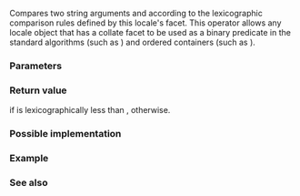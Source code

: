 {{cpp/locale/locale/title|operator()}}
{{cpp/locale/locale/navbar}}
{{ddcl|
template&lt; class CharT, class Traits, class Alloc &gt;
bool operator()( const std::basic_string&lt;CharT,Traits,Alloc&gt;&amp; s1,
                 const std::basic_string&lt;CharT,Traits,Alloc&gt;&amp; s2 ) const;
}}

Compares two string arguments {{c|s1}} and {{c|s2}} according to the lexicographic comparison rules defined by this locale's {{c|std::collate&lt;CharT&gt;}} facet. This operator allows any locale object that has a collate facet to be used as a binary predicate in the standard algorithms (such as {{lc|std::sort}}) and ordered containers (such as {{lc|std::set}}).

===Parameters===
{{par begin}}
{{par|s1|the first string to compare}}
{{par|s2|the second string to compare}}
{{par end}}

===Return value===
{{c|true}} if {{c|s1}} is lexicographically less than {{c|s2}}, {{c|false}} otherwise.

===Possible implementation===
{{eq fun
|1=
template&lt;class CharT, class Traits, class Alloc&gt;
bool operator()(const std::basic_string&lt;CharT,Traits,Alloc&gt;&amp; s1,
                const std::basic_string&lt;CharT,Traits,Alloc&gt;&amp; s2) const
{
    return std::use_facet&lt;std::collate&lt;CharT&gt;&gt;(*this).compare(
               s1.data(), s1.data() + s1.size(),
               s2.data(), s2.data() + s2.size()) &lt; 0;
}
}}

===Example===
{{example
|A {{lc|std::vector|vector}} of {{lc|std::string|string}}s can be sorted according to a non-default locale by using the locale object as comparator:
|code=
#include &lt;algorithm&gt;
#include &lt;cassert&gt;
#include &lt;locale&gt;
#include &lt;string&gt;
#include &lt;vector&gt;

int main()
{
    std::vector&lt;std::wstring&gt; v = {L"жил", L"был", L"пёс"};
    std::sort(v.begin(), v.end(), std::locale("ru_RU.UTF8"));
    assert(v[0] == L"был");
    assert(v[1] == L"жил");
    assert(v[2] == L"пёс");
}
|output=
}}

===See also===
{{dsc begin}}
{{dsc inc|cpp/locale/dsc collate}}
{{dsc end}}

{{langlinks|de|es|fr|it|ja|pt|ru|zh}}